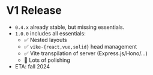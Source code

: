 # V1 Release

- `0.4.x` already stable, but missing essentials.
- `1.0.0` includes all essentials:
  - ✅ Nested layouts
  - ✅ `vike-{react,vue,solid}` head management
  - ✅ Vite transpilation of server (Express.js/Hono/...)
  - 🚧 Lots of polishing
- ETA: fall 2024
